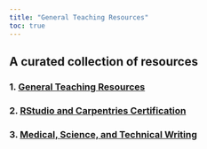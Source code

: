 ```yaml
---
title: "General Teaching Resources"
toc: true
---
```


## A curated collection of resources

### 1. [General Teaching Resources](gen_teach_resources.qmd)

### 2. [RStudio and Carpentries Certification](rstudio_carpentries_cert.qmd)

### 3. [Medical, Science, and Technical Writing](writing.qmd)
